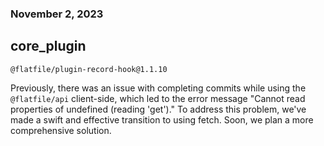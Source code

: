 ### November 2, 2023

## core_plugin

`@flatfile/plugin-record-hook@1.1.10`

Previously, there was an issue with completing commits while using the
`@flatfile/api` client-side, which led to the error message "Cannot read
properties of undefined (reading 'get')." To address this problem, we've made a
swift and effective transition to using fetch. Soon, we plan a more
comprehensive solution.
